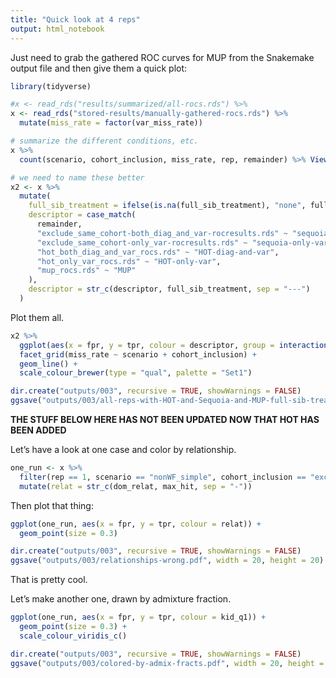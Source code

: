 ```yaml
---
title: "Quick look at 4 reps"
output: html_notebook
---
```


Just need to grab the gathered ROC curves for MUP from the Snakemake output
file and then give them a quick plot:
```r
library(tidyverse)

#x <- read_rds("results/summarized/all-rocs.rds") %>%
x <- read_rds("stored-results/manually-gathered-rocs.rds") %>%  
  mutate(miss_rate = factor(var_miss_rate))

# summarize the different conditions, etc.
x %>%
  count(scenario, cohort_inclusion, miss_rate, rep, remainder) %>% View()

# we need to name these better
x2 <- x %>%
  mutate(
    full_sib_treatment = ifelse(is.na(full_sib_treatment), "none", full_sib_treatment),
    descriptor = case_match(
      remainder,
      "exclude_same_cohort-both_diag_and_var-rocresults.rds" ~ "sequoia-diag-and-var",
      "exclude_same_cohort-only_var-rocresults.rds" ~ "sequoia-only-var",
      "hot_both_diag_and_var_rocs.rds" ~ "HOT-diag-and-var",
      "hot_only_var_rocs.rds" ~ "HOT-only-var",
      "mup_rocs.rds" ~ "MUP"
    ),
    descriptor = str_c(descriptor, full_sib_treatment, sep = "---")
  )
```


Plot them all.
```r
x2 %>%
  ggplot(aes(x = fpr, y = tpr, colour = descriptor, group = interaction(descriptor, rep))) +
  facet_grid(miss_rate ~ scenario + cohort_inclusion) +
  geom_line() +
  scale_colour_brewer(type = "qual", palette = "Set1")

```


```r
dir.create("outputs/003", recursive = TRUE, showWarnings = FALSE)
ggsave("outputs/003/all-reps-with-HOT-and-Sequoia-and-MUP-full-sib-treatment.pdf", width = 15, height = 10)
```


**THE STUFF BELOW HERE HAS NOT BEEN UPDATED NOW THAT HOT HAS BEEN ADDED**

Let's have a look at one case and color by relationship.
```r
one_run <- x %>%
  filter(rep == 1, scenario == "nonWF_simple", cohort_inclusion == "exclude_same_cohort", miss_rate == 0.15) %>%
  mutate(relat = str_c(dom_relat, max_hit, sep = "-"))
```

Then plot that thing:
```r
ggplot(one_run, aes(x = fpr, y = tpr, colour = relat)) +
  geom_point(size = 0.3)

dir.create("outputs/003", recursive = TRUE, showWarnings = FALSE)
ggsave("outputs/003/relationships-wrong.pdf", width = 20, height = 20)
```
That is pretty cool.

Let's make another one, drawn by admixture fraction.
```r
ggplot(one_run, aes(x = fpr, y = tpr, colour = kid_q1)) +
  geom_point(size = 0.3) +
  scale_colour_viridis_c()

dir.create("outputs/003", recursive = TRUE, showWarnings = FALSE)
ggsave("outputs/003/colored-by-admix-fracts.pdf", width = 20, height = 20)
```
